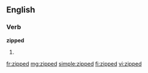 ==English==

===Verb===
'''zipped'''

# {{past of|[[zip]]}}

[[fr:zipped]]
[[mg:zipped]]
[[simple:zipped]]
[[fi:zipped]]
[[vi:zipped]]
